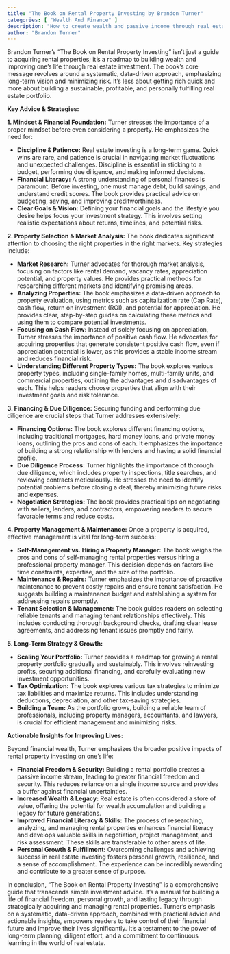 ```yaml
---
title: "The Book on Rental Property Investing by Brandon Turner"
categories: [ "Wealth And Finance" ]
description: "How to create wealth and passive income through real estate"
author: "Brandon Turner"
---
```

Brandon Turner's "The Book on Rental Property Investing" isn't just a guide to acquiring rental properties; it's a roadmap to building wealth and improving one's life through real estate investment.  The book's core message revolves around a systematic, data-driven approach, emphasizing long-term vision and minimizing risk.  It's less about getting rich quick and more about building a sustainable, profitable, and personally fulfilling real estate portfolio.

**Key Advice & Strategies:**

**1. Mindset & Financial Foundation:** Turner stresses the importance of a proper mindset before even considering a property.  He emphasizes the need for:

* **Discipline & Patience:**  Real estate investing is a long-term game.  Quick wins are rare, and patience is crucial in navigating market fluctuations and unexpected challenges.  Discipline is essential in sticking to a budget, performing due diligence, and making informed decisions.
* **Financial Literacy:**  A strong understanding of personal finances is paramount.  Before investing, one must manage debt, build savings, and understand credit scores. The book provides practical advice on budgeting, saving, and improving creditworthiness.
* **Clear Goals & Vision:**  Defining your financial goals and the lifestyle you desire helps focus your investment strategy.  This involves setting realistic expectations about returns, timelines, and potential risks.

**2. Property Selection & Market Analysis:**  The book dedicates significant attention to choosing the right properties in the right markets.  Key strategies include:

* **Market Research:**  Turner advocates for thorough market analysis, focusing on factors like rental demand, vacancy rates, appreciation potential, and property values. He provides practical methods for researching different markets and identifying promising areas.
* **Analyzing Properties:**  The book emphasizes a data-driven approach to property evaluation, using metrics such as capitalization rate (Cap Rate), cash flow, return on investment (ROI), and potential for appreciation.  He provides clear, step-by-step guides on calculating these metrics and using them to compare potential investments.
* **Focusing on Cash Flow:**  Instead of solely focusing on appreciation, Turner stresses the importance of positive cash flow.  He advocates for acquiring properties that generate consistent positive cash flow, even if appreciation potential is lower, as this provides a stable income stream and reduces financial risk.
* **Understanding Different Property Types:**  The book explores various property types, including single-family homes, multi-family units, and commercial properties, outlining the advantages and disadvantages of each. This helps readers choose properties that align with their investment goals and risk tolerance.

**3. Financing & Due Diligence:**  Securing funding and performing due diligence are crucial steps that Turner addresses extensively:

* **Financing Options:**  The book explores different financing options, including traditional mortgages, hard money loans, and private money loans, outlining the pros and cons of each.  It emphasizes the importance of building a strong relationship with lenders and having a solid financial profile.
* **Due Diligence Process:**  Turner highlights the importance of thorough due diligence, which includes property inspections, title searches, and reviewing contracts meticulously.  He stresses the need to identify potential problems before closing a deal, thereby minimizing future risks and expenses.
* **Negotiation Strategies:**  The book provides practical tips on negotiating with sellers, lenders, and contractors, empowering readers to secure favorable terms and reduce costs.

**4. Property Management & Maintenance:**  Once a property is acquired, effective management is vital for long-term success:

* **Self-Management vs. Hiring a Property Manager:**  The book weighs the pros and cons of self-managing rental properties versus hiring a professional property manager.  This decision depends on factors like time constraints, expertise, and the size of the portfolio.
* **Maintenance & Repairs:**  Turner emphasizes the importance of proactive maintenance to prevent costly repairs and ensure tenant satisfaction.  He suggests building a maintenance budget and establishing a system for addressing repairs promptly.
* **Tenant Selection & Management:**  The book guides readers on selecting reliable tenants and managing tenant relationships effectively.  This includes conducting thorough background checks, drafting clear lease agreements, and addressing tenant issues promptly and fairly.

**5. Long-Term Strategy & Growth:**

* **Scaling Your Portfolio:**  Turner provides a roadmap for growing a rental property portfolio gradually and sustainably.  This involves reinvesting profits, securing additional financing, and carefully evaluating new investment opportunities.
* **Tax Optimization:**  The book explores various tax strategies to minimize tax liabilities and maximize returns.  This includes understanding deductions, depreciation, and other tax-saving strategies.
* **Building a Team:**  As the portfolio grows, building a reliable team of professionals, including property managers, accountants, and lawyers, is crucial for efficient management and minimizing risks.

**Actionable Insights for Improving Lives:**

Beyond financial wealth, Turner emphasizes the broader positive impacts of rental property investing on one's life:

* **Financial Freedom & Security:**  Building a rental portfolio creates a passive income stream, leading to greater financial freedom and security. This reduces reliance on a single income source and provides a buffer against financial uncertainties.
* **Increased Wealth & Legacy:**  Real estate is often considered a store of value, offering the potential for wealth accumulation and building a legacy for future generations.
* **Improved Financial Literacy & Skills:**  The process of researching, analyzing, and managing rental properties enhances financial literacy and develops valuable skills in negotiation, project management, and risk assessment.  These skills are transferable to other areas of life.
* **Personal Growth & Fulfillment:**  Overcoming challenges and achieving success in real estate investing fosters personal growth, resilience, and a sense of accomplishment.  The experience can be incredibly rewarding and contribute to a greater sense of purpose.


In conclusion, "The Book on Rental Property Investing" is a comprehensive guide that transcends simple investment advice.  It's a manual for building a life of financial freedom, personal growth, and lasting legacy through strategically acquiring and managing rental properties.  Turner's emphasis on a systematic, data-driven approach, combined with practical advice and actionable insights, empowers readers to take control of their financial future and improve their lives significantly.  It's a testament to the power of long-term planning, diligent effort, and a commitment to continuous learning in the world of real estate.

